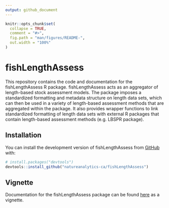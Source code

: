 ```yaml
---
output: github_document
---
```


<!-- README.md is generated from README.Rmd. Please edit that file -->

```r
knitr::opts_chunk$set(
  collapse = TRUE,
  comment = "#>",
  fig.path = "man/figures/README-",
  out.width = "100%"
)
```

# fishLengthAssess

<!-- badges: start -->
<!-- badges: end -->

This repository contains the code and documentation for the fishLengthAssess R package. fishLengthAssess acts as an aggregator of length-based stock assessment models. The package imposes a standardized formatting and metadata structure on length data sets, which can then be used in a variety of length-based assessment methods that are aggregated within the package. It also provides wrapper functions to link standardized formatting of length data sets with external R packages that contain length-based assessment methods (e.g. LBSPR package).

## Installation

You can install the development version of fishLengthAssess from [GitHub](https://github.com/) with:
```r
# install.packages("devtools")
devtools::install_github("natureanalytics-ca/fishLengthAssess")
```

## Vignette

Documentation for the fishLengthAssess package can be found [here](https://natureanalytics-ca.github.io/fishLengthAssess/) as a vignette.





